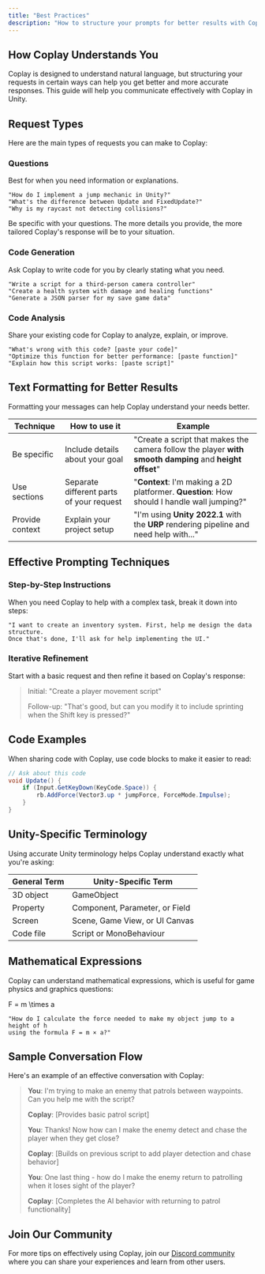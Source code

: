 ```yaml
---
title: "Best Practices"
description: "How to structure your prompts for better results with Coplay"
---
```


## How Coplay Understands You

Coplay is designed to understand natural language, but structuring your requests in certain ways can help you get better and more accurate responses. This guide will help you communicate effectively with Coplay in Unity.

## Request Types

Here are the main types of requests you can make to Coplay:

### Questions

Best for when you need information or explanations.

```
"How do I implement a jump mechanic in Unity?"
"What's the difference between Update and FixedUpdate?"
"Why is my raycast not detecting collisions?"
```

<Tip>
  Be specific with your questions. The more details you provide, the more
  tailored Coplay's response will be to your situation.
</Tip>

### Code Generation

Ask Coplay to write code for you by clearly stating what you need.

```
"Write a script for a third-person camera controller"
"Create a health system with damage and healing functions"
"Generate a JSON parser for my save game data"
```

### Code Analysis

Share your existing code for Coplay to analyze, explain, or improve.

```
"What's wrong with this code? [paste your code]"
"Optimize this function for better performance: [paste function]"
"Explain how this script works: [paste script]"
```

## Text Formatting for Better Results

Formatting your messages can help Coplay understand your needs better.

| Technique       | How to use it                            | Example                                                                                                 |
| --------------- | ---------------------------------------- | ------------------------------------------------------------------------------------------------------- |
| Be specific     | Include details about your goal          | "Create a script that makes the camera follow the player **with smooth damping** and **height offset**" |
| Use sections    | Separate different parts of your request | "**Context**: I'm making a 2D platformer. **Question**: How should I handle wall jumping?"              |
| Provide context | Explain your project setup               | "I'm using **Unity 2022.1** with the **URP** rendering pipeline and need help with..."                  |

## Effective Prompting Techniques

### Step-by-Step Instructions

When you need Coplay to help with a complex task, break it down into steps:

```
"I want to create an inventory system. First, help me design the data structure.
Once that's done, I'll ask for help implementing the UI."
```

### Iterative Refinement

Start with a basic request and then refine it based on Coplay's response:

> Initial: "Create a player movement script"
>
> Follow-up: "That's good, but can you modify it to include sprinting when the Shift key is pressed?"

## Code Examples

When sharing code with Coplay, use code blocks to make it easier to read:

```csharp
// Ask about this code
void Update() {
    if (Input.GetKeyDown(KeyCode.Space)) {
        rb.AddForce(Vector3.up * jumpForce, ForceMode.Impulse);
    }
}
```

## Unity-Specific Terminology

Using accurate Unity terminology helps Coplay understand exactly what you're asking:

| General Term | Unity-Specific Term            |
| ------------ | ------------------------------ |
| 3D object    | GameObject                     |
| Property     | Component, Parameter, or Field |
| Screen       | Scene, Game View, or UI Canvas |
| Code file    | Script or MonoBehaviour        |

## Mathematical Expressions

Coplay can understand mathematical expressions, which is useful for game physics and graphics questions:

<Latex>F = m \times a</Latex>

```
"How do I calculate the force needed to make my object jump to a height of h
using the formula F = m × a?"
```

## Sample Conversation Flow

Here's an example of an effective conversation with Coplay:

> **You**: I'm trying to make an enemy that patrols between waypoints. Can you help me with the script?
>
> **Coplay**: [Provides basic patrol script]
>
> **You**: Thanks! Now how can I make the enemy detect and chase the player when they get close?
>
> **Coplay**: [Builds on previous script to add player detection and chase behavior]
>
> **You**: One last thing - how do I make the enemy return to patrolling when it loses sight of the player?
>
> **Coplay**: [Completes the AI behavior with returning to patrol functionality]

## Join Our Community

For more tips on effectively using Coplay, join our [Discord community](http://discord.com/invite/KmGfEr6d3v) where you can share your experiences and learn from other users.
